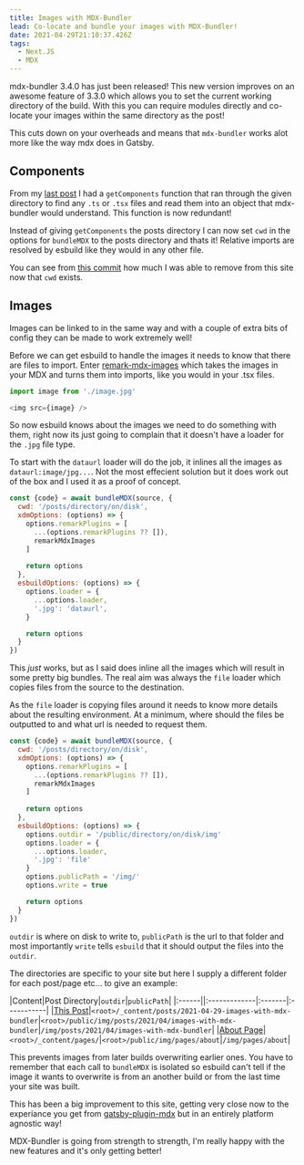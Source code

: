 ```yaml
---
title: Images with MDX-Bundler
lead: Co-locate and bundle your images with MDX-Bundler!
date: 2021-04-29T21:10:37.426Z
tags:
  - Next.JS
  - MDX
---
```

mdx-bundler 3.4.0 has just been released! This new version improves on an awesome feature of 3.3.0 which allows you to set the current working directory of the build. With this you can require modules directly and co-locate your images within the same directory as the post!

This cuts down on your overheads and means that `mdx-bundler` works alot more like the way mdx does in Gatsby.

## Components

From my [last post](/2021/03/mdx-bundler) I had a `getComponents` function that ran through the given directory to find any `.ts` or `.tsx` files and read them into an object that mdx-bundler would understand. This function is now redundant!

Instead of giving `getComponents` the posts directory I can now set `cwd` in the options for `bundleMDX` to the posts directory and thats it! Relative imports are resolved by esbuild like they would in any other file.

You can see from [this commit](https://github.com/Arcath/arcath.net-next/commit/b11d432d304c3e1a483aa7d58681c79ce2cf2761) how much I was able to remove from this site now that `cwd` exists.

## Images

Images can be linked to in the same way and with a couple of extra bits of config they can be made to work extremely well!

Before we can get esbuild to handle the images it needs to know that there are files to import. Enter [remark-mdx-images](https://www.npmjs.com/package/remark-mdx-images) which takes the images in your MDX and turns them into imports, like you would in your .tsx files.

```ts
import image from './image.jpg'

<img src={image} />
```

So now esbuild knows about the images we need to do something with them, right now its just going to complain that it doesn't have a loader for the `.jpg` file type. 

To start with the `dataurl` loader will do the job, it inlines all the images as `dataurl:image/jpg...`. Not the most effecient solution but it does work out of the box and I used it as a proof of concept.

```js
const {code} = await bundleMDX(source, {
  cwd: '/posts/directory/on/disk',
  xdmOptions: (options) => {
    options.remarkPlugins = [
      ...(options.remarkPlugins ?? []),
      remarkMdxImages
    ]
    
    return options
  },
  esbuildOptions: (options) => {
    options.loader = {
      ...options.loader,
      '.jpg': 'dataurl',
    }

    return options
  }
})
```

This _just_ works, but as I said does inline all the images which will result in some pretty big bundles. The real aim was always the `file` loader which copies files from the source to the destination.

As the `file` loader is copying files around it needs to know more details about the resulting environment. At a minimum, where should the files be outputted to and what url is needed to request them.

```js
const {code} = await bundleMDX(source, {
  cwd: '/posts/directory/on/disk',
  xdmOptions: (options) => {
    options.remarkPlugins = [
      ...(options.remarkPlugins ?? []),
      remarkMdxImages
    ]
    
    return options
  },
  esbuildOptions: (options) => {
    options.outdir = '/public/directory/on/disk/img'
    options.loader = {
      ...options.loader,
      '.jpg': 'file'
    }
    options.publicPath = '/img/'
    options.write = true

    return options
  }
})
```

`outdir` is where on disk to write to, `publicPath` is the url to that folder and most importantly `write` tells `esbuild` that it should output the files into the `outdir`.

The directories are specific to your site but here I supply a different folder for each post/page etc... to give an example:

|Content|Post Directory|`outdir`|`publicPath`|
|:------||:-------------|:-------|:-----------|
|[This Post](/2021/04/images-with-mdx-bundler)|`<root>/_content/posts/2021-04-29-images-with-mdx-bundler`|`<root>/public/img/posts/2021/04/images-with-mdx-bundler`|`/img/posts/2021/04/images-with-mdx-bundler`|
|[About Page](/about)|`<root>/_content/pages/`|`<root>/public/img/pages/about`|`/img/pages/about`|

This prevents images from later builds overwriting earlier ones. You have to remember that each call to `bundleMDX` is isolated so esbuild can't tell if the image it wants to overwrite is from an another build or from the last time your site was built.

This has been a big improvement to this site, getting very close now to the experiance you get from [gatsby-plugin-mdx](https://www.gatsbyjs.com/plugins/gatsby-plugin-mdx/) but in an entirely platform agnostic way!

MDX-Bundler is going from strength to strength, I'm really happy with the new features and it's only getting better!